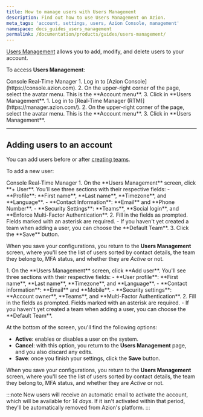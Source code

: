 ```yaml
---
title: How to manage users with Users Management
description: Find out how to use Users Management on Azion.
meta_tags: 'account, settings, users, Azion Console, management'
namespace: docs_guides_users_management
permalink: /documentation/products/guides/users-management/
---
```




[Users Management](/en/documentation/products/accounts/users-management/) allows you to add, modify, and delete users to your account.

To access **Users Management**:

<Tabs client:visible>
    <Fragment slot="tab.console">Console</Fragment>
    <Fragment slot="tab.rtm">Real-Time Manager</Fragment>

<Fragment slot="panel.console">
1. Log in to [Azion Console](https://console.azion.com).
2. On the upper-right corner of the page, select the avatar menu. This is the **Account menu**.
3. Click in **Users Management**.
</Fragment>

<Fragment slot="panel.rtm">
1. Log in to [Real-Time Manager (RTM)](https://manager.azion.com/).
2. On the upper-right corner of the page, select the avatar menu. This is the **Account menu**.
3. Click in **Users Management**.
</Fragment>

</Tabs>

---

## Adding users to an account

You can add users before or after [creating teams](/en/documentation/products/accounts/teams-permissions/).

To add a new user:

<Tabs client:visible>
    <Fragment slot="tab.console">Console</Fragment>
    <Fragment slot="tab.rtm">Real-Time Manager</Fragment>

<Fragment slot="panel.console">
1. On the **Users Management** screen, click **+ User**. You'll see three sections with their respective fields:
   - **Profile**: **First name**, **Last name**, **Timezone**, and **Language**.
   - **Contact Information**: **Email** and **Phone Number**.
   - **Security Settings**: **Teams**, **Social login**, and **Enforce Multi-Factor Authentication**.
2. Fill in the fields as prompted. Fields marked with an asterisk are required.
   - If you haven't yet created a team when adding a user, you can choose the **Default Team**.
3. Click the **Save** button.

When you save your configurations, you return to the **Users Management** screen, where you'll see the list of users sorted by contact details, the team they belong to, MFA status, and whether they are *Active* or not.
</Fragment>

<Fragment slot="panel.rtm">
1. On the **Users Management** screen, click **Add user**. You'll see three sections with their respective fields:
   - **User profile**: **First name**, **Last name**, **Timezone**, and **Language**.
   - **Contact information**: **Email** and **Mobile**.
   - **Security settings**: **Account owner**, **Teams**, and **Multi-Factor Authentication**.
2. Fill in the fields as prompted. Fields marked with an asterisk are required.
   - If you haven't yet created a team when adding a user, you can choose the **Default Team**.

At the bottom of the screen, you'll find the following options:
   - **Active**: enables or disables a user on the system.
   - **Cancel**: with this option, you return to the **Users Management** page, and you also discard any edits.
   - **Save**: once you finish your settings, click the **Save** button.

When you save your configurations, you return to the **Users Management** screen, where you'll see the list of users sorted by contact details, the team they belong to, MFA status, and whether they are *Active* or not.
</Fragment>

</Tabs>

:::note
New users will receive an automatic email to activate the account, which will be available for *14 days*. If it isn't activated within that period, they'll be automatically removed from Azion's platform.
:::
